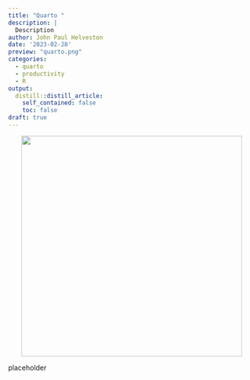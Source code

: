 ```yaml
---
title: "Quarto "
description: |
  Description
author: John Paul Helveston
date: '2023-02-28'
preview: "quarto.png"
categories:
  - quarto
  - productivity
  - R
output:
  distill::distill_article:
    self_contained: false
    toc: false
draft: true
---
```


<center>
<img src="quarto.png" width=450>
</center>

placeholder
